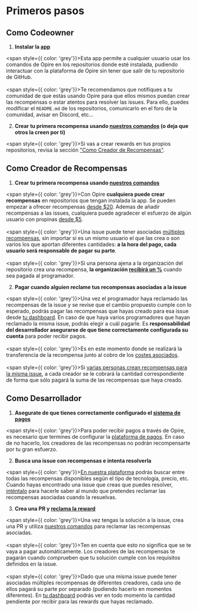 # Primeros pasos

## Como Codeowner

1. **Instalar la [app](https://docs.opire.dev/es/overview/install-app)**

<span style={{ color: 'grey'}}>Esta app permite a cualquier usuario usar los comandos de Opire en los repositorios donde esté instalada, pudiendo interactuar con la plataforma de Opire sin tener que salir de tu repositorio de GitHub.</span>
<br/><br/>
<span style={{ color: 'grey'}}>Te recomendamos que notifiques a tu comunidad de que estás usando Opire para que ellos mismos puedan crear las recompensas o estar atentos para resolver las issues. Para ello, puedes modificar el `README.md` de los repositorios, comunicarlo en el foro de la comunidad, avisar en Discord, etc...</span>

2. **Crear tu primera recompensa usando [nuestros comandos](https://docs.opire.dev/es/overview/commands#crear-recompensa) (o deja que otros la creen por ti)** 

<span style={{ color: 'grey'}}>Si vas a crear rewards en tus propios repositorios, revisa la sección ["Como Creador de Recompensas"](https://docs.opire.dev/es/overview/getting-started#como-creador-de-recompensas).</span>

## Como Creador de Recompensas

1. **Crear tu primera recompensa usando [nuestros comandos](https://docs.opire.dev/es/overview/commands#crear-recompensa)**

<span style={{ color: 'grey'}}>Con Opire **cualquiera puede crear recompensas** en repositorios que tengan instalada la app. Se pueden empezar a ofrecer recompensas [desde $20](https://docs.opire.dev/es/rewards/pricing). Ademas de añadir recompensas a las issues, cualquiera puede agradecer el esfuerzo de algún usuario con propinas [desde $5](https://docs.opire.dev/es/tips/pricing).</span>
<br/><br/>
<span style={{ color: 'grey'}}>Una issue puede tener asociadas [múltiples recompensas](https://docs.opire.dev/es/rewards/workflow#multiples-recompensas), sin importar si es un mismo usuario el que las crea o son varios los que aportan diferentes cantidades: **a la hora del pago, cada usuario será responsable de pagar su parte**.</span>
<br/><br/>
<span style={{ color: 'grey'}}>Si una persona ajena a la organización del repositorio crea una recompensa, **la organización [recibirá un %](https://docs.opire.dev/es/rewards/pricing#porcentaje-del-codeowner)** cuando sea pagada al programador.</span>

2. **Pagar cuando alguien reclame tus recompensas asociadas a la issue**

<span style={{ color: 'grey'}}>Una vez el programador haya reclamado las recompensas de la issue y se revise que el cambio propuesto cumple con lo esperado, podrás pagar las recompensas que hayas creado para esa issue desde [tu dashboard](https://app.opire.dev/dashboard/creator/rewards). En caso de que haya varios programadores que hayan reclamado la misma issue, podrás elegir a cuál pagarle. Es **responsabilidad del desarrollador asegurarse de que tiene correctamente configurada su cuenta** para poder recibir pagos.</span>
<br/><br/>
<span style={{ color: 'grey'}}>Es en este momento donde se realizará la transferencia de la recompensa junto al cobro de los [costes asociados](https://docs.opire.dev/es/rewards/pricing).</span>
<br/><br/>
<span style={{ color: 'grey'}}>Si [varias personas crean recompensas para la misma issue](https://docs.opire.dev/es/rewards/workflow#multiples-creadores), a cada creador se le cobrará la cantidad correspondiente de forma que sólo pagará la suma de las recompensas que haya creado.</span>

## Como Desarrollador

1. **Asegurate de que tienes correctamente configurado el [sistema de pagos](https://docs.opire.dev/es/payments)**

<span style={{ color: 'grey'}}>Para poder recibir pagos a través de Opire, es necesario que termines de configurar la [plataforma de pagos](https://docs.opire.dev/es/payments). En caso de no hacerlo, los creadores de las recompensas no podrán recompensarte por tu gran esfuerzo.</span>

2. **Busca una issue con recompensas e intenta resolverla**

<span style={{ color: 'grey'}}>[En nuestra plataforma](https://app.opire.dev) podrás buscar entre todas las recompensas disponibles según el tipo de tecnología, precio, etc. Cuando hayas encontrado una issue que creas que puedes resolver, [inténtalo](https://docs.opire.dev/es/overview/commands#intentar-resolver-la-issue) para hacerle saber al mundo que pretendes reclamar las recompensas asociadas cuando la resuelvas.</span>

3. **Crea una PR y [reclama la reward](https://docs.opire.dev/es/overview/commands#reclamar-las-recompensas-asociadas-a-una-issue)**

<span style={{ color: 'grey'}}>Una vez tengas la solución a la issue, crea una PR y utiliza [nuestros comandos](https://docs.opire.dev/es/overview/commands#reclamar-las-recompensas-asociadas-a-una-issue) para reclamar las recompensas asociadas.</span>
<br/><br/>
<span style={{ color: 'grey'}}>Ten en cuenta que esto no significa que se te vaya a pagar automáticamente. Los creadores de las recompensas te pagarán cuando comprueben que tu solución cumple con los requisitos definidos en la issue.</span>
<br/><br/>
<span style={{ color: 'grey'}}>Dado que una misma issue puede tener asociadas múltiples recompensas de diferentes creadores, cada uno de ellos pagará su parte por separado (pudiendo hacerlo en momentos diferentes). En [tu dashboard](https://app.opire.dev/dashboard/programmer/rewards) podrás ver en todo momento la cantidad pendiente por recibir para las rewards que hayas reclamado.</span>
